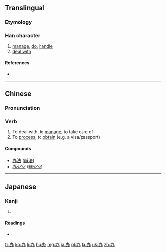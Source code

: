{{also|辦}}
==Translingual==
{{stroke order}}

===Etymology===
{{Han simp|辦|f=辡|t=八}}

===Han character===
{{Han char|rn=19|rad=力|as=02|sn=4|four=|canj=大尸金 (KSC)|ids=⿻[[力]][[八]]}}

# [[manage]], [[do]], [[handle]]
# [[deal with]]

====References====
* {{Han ref|kx=0146.101|dkj=02294|dj=0328.050|hdz=10365.060|uh=529E|ud=21150}}

----

==Chinese==
{{zh-hanzi-box|办|[[辦]]}}

===Pronunciation===
{{zh-pron
|m=bàn
|c=baan6
|h=pfs=phan
|mn=pān
|mc=y
|oc=y
|ma=zh-bàn.ogg
|cat=v
}}

===Verb===
{{zh-verb|s}}

# To deal with, to [[manage]], to take care of
# To [[process]], to [[obtain]] (e.g. a visa/passport)

====Compounds====
* [[办法]] ([[辦法]])
* [[办公室]] ([[辦公室]])

----

==Japanese==

===Kanji===
{{ja-kanji|grade=|rs=力02}}

# {{defn|lang=ja|sort=力02}}

====Readings====
* {{ja-readings|on=[[へん]] (hen)|kun=}}

[[fr:办]]
[[ko:办]]
[[li:办]]
[[hu:办]]
[[mg:办]]
[[ja:办]]
[[pl:办]]
[[ta:办]]
[[uk:办]]
[[zh:办]]